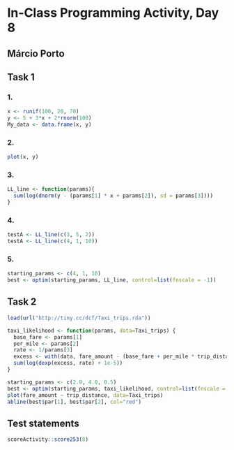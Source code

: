 # In-Class Programming Activity, Day 8

## Márcio Porto

## Task 1

### 1.

```r
x <- runif(100, 20, 70)
y <- 5 + 3*x + 2*rnorm(100)
My_data <- data.frame(x, y)
```

### 2.

```r
plot(x, y)
```

### 3.

```r
LL_line <- function(params){
  sum(log(dnorm(y - (params[1] * x + params[2]), sd = params[3])))
}
```

### 4.

```r
testA <- LL_line(c(3, 5, 2))
testA <- LL_line(c(4, 1, 10))
```

### 5.

```r
starting_params <- c(4, 1, 10)
best <- optim(starting_params, LL_line, control=list(fnscale = -1))
```

## Task 2

```r
load(url("http://tiny.cc/dcf/Taxi_trips.rda"))

taxi_likelihood <- function(params, data=Taxi_trips) {
  base_fare <- params[1]
  per_mile <- params[2]
  rate <- 1/params[3]
  excess <- with(data, fare_amount - (base_fare + per_mile * trip_distance))
  sum(log(dexp(excess, rate) + 1e-5))
}

starting_params <- c(2.0, 4.0, 0.5)
best <- optim(starting_params, taxi_likelihood, control=list(fnscale = -1), data=Taxi_trips)
plot(fare_amount ~ trip_distance, data=Taxi_trips)
abline(best$par[1], best$par[2], col="red")
```


## Test statements

```r
scoreActivity::score253(8)
```
